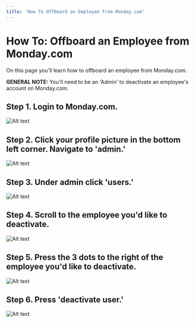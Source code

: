 ```yaml
---
title: 'How To Offboard an Employee from Monday.com'
---
```


# How To: Offboard an Employee from Monday.com

On this page you'll learn how to offboard an employee from Monday.com.

**GENERAL NOTE:** You'll need to be an 'Admin' to deactivate an employee's account on Monday.com.

## Step 1. Login to Monday.com.

![Alt text](/img/Offboarding_Monday_1.png 'title')

## Step 2. Click your profile picture in the bottom left corner. Navigate to 'admin.' 

![Alt text](/img/Offboarding_Monday_2.png 'title')

## Step 3. Under admin click 'users.'

![Alt text](/img/Offboarding_Monday_3.png 'title')

## Step 4. Scroll to the employee you'd like to deactivate.

![Alt text](/img/Offboarding_Monday_4.png 'title')

## Step 5. Press the 3 dots to the right of the employee you'd like to deactivate.

![Alt text](/img/Offboarding_Monday_5.png 'title')

## Step 6. Press 'deactivate user.'

![Alt text](/img/Offboarding_Monday_6.png 'title')